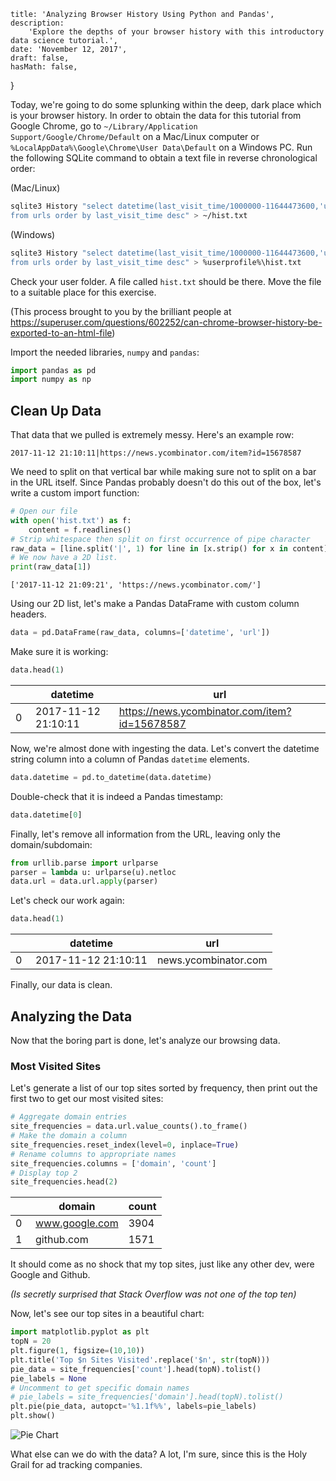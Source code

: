 	title: 'Analyzing Browser History Using Python and Pandas',
	description:
		'Explore the depths of your browser history with this introductory data science tutorial.',
	date: 'November 12, 2017',
	draft: false,
	hasMath: false,
}

Today, we're going to do some splunking within the deep, dark place which is your browser history.
In order to obtain the data for this tutorial from Google Chrome, go to
`~/Library/Application Support/Google/Chrome/Default`
on a Mac/Linux computer or `%LocalAppData%\Google\Chrome\User Data\Default` on a Windows PC.
Run the following SQLite command to obtain a text file in reverse chronological order:

(Mac/Linux)

```bash
sqlite3 History "select datetime(last_visit_time/1000000-11644473600,'unixepoch'), url \
from urls order by last_visit_time desc" > ~/hist.txt
```

(Windows)

```bash
sqlite3 History "select datetime(last_visit_time/1000000-11644473600,'unixepoch'), url \
from urls order by last_visit_time desc" > %userprofile%\hist.txt
```

Check your user folder. A file called `hist.txt` should be there. Move the file to a suitable place for this exercise.

(This process brought to you by the brilliant people at <https://superuser.com/questions/602252/can-chrome-browser-history-be-exported-to-an-html-file>)

Import the needed libraries, `numpy` and `pandas`:

```python
import pandas as pd
import numpy as np
```

## Clean Up Data

That data that we pulled is extremely messy. Here's an example row:

```wiki
2017-11-12 21:10:11|https://news.ycombinator.com/item?id=15678587
```

We need to split on that vertical bar while making sure not to split on a bar in the URL itself.
Since Pandas probably doesn't do this out of the box, let's write a custom import function:

```python
# Open our file
with open('hist.txt') as f:
    content = f.readlines()
# Strip whitespace then split on first occurrence of pipe character
raw_data = [line.split('|', 1) for line in [x.strip() for x in content]]
# We now have a 2D list.
print(raw_data[1])
```

```wiki
['2017-11-12 21:09:21', 'https://news.ycombinator.com/']
```

Using our 2D list, let's make a Pandas DataFrame with custom column headers.

```python
data = pd.DataFrame(raw_data, columns=['datetime', 'url'])
```

Make sure it is working:

```python
data.head(1)
```

| &emsp; | datetime            | url                                           |
| ------ | ------------------- | --------------------------------------------- |
| 0      | 2017-11-12 21:10:11 | https://news.ycombinator.com/item?id=15678587 |

Now, we're almost done with ingesting the data. Let's convert the
datetime string column into a column of Pandas `datetime` elements.

```python
data.datetime = pd.to_datetime(data.datetime)
```

Double-check that it is indeed a Pandas timestamp:

```python
data.datetime[0]
```

Finally, let's remove all information from the URL, leaving only the domain/subdomain:

```python
from urllib.parse import urlparse
parser = lambda u: urlparse(u).netloc
data.url = data.url.apply(parser)
```

Let's check our work again:

```python
data.head(1)
```

| &emsp; | datetime            | url                  |
| ------ | ------------------- | -------------------- |
| 0      | 2017-11-12 21:10:11 | news.ycombinator.com |

Finally, our data is clean.

## Analyzing the Data

Now that the boring part is done, let's analyze our browsing data.

### Most Visited Sites

Let's generate a list of our top sites sorted by frequency, then print out the first two to get our most visited sites:

```python
# Aggregate domain entries
site_frequencies = data.url.value_counts().to_frame()
# Make the domain a column
site_frequencies.reset_index(level=0, inplace=True)
# Rename columns to appropriate names
site_frequencies.columns = ['domain', 'count']
# Display top 2
site_frequencies.head(2)
```

| &emsp; | domain         | count |
| ------ | -------------- | ----- |
| 0      | www.google.com | 3904  |
| 1      | github.com     | 1571  |

It should come as no shock that my top sites, just like any other dev, were Google and Github.

_(Is secretly surprised that Stack Overflow was not one of the top ten)_

Now, let's see our top sites in a beautiful chart:

```python
import matplotlib.pyplot as plt
topN = 20
plt.figure(1, figsize=(10,10))
plt.title('Top $n Sites Visited'.replace('$n', str(topN)))
pie_data = site_frequencies['count'].head(topN).tolist()
pie_labels = None
# Uncomment to get specific domain names
# pie_labels = site_frequencies['domain'].head(topN).tolist()
plt.pie(pie_data, autopct='%1.1f%%', labels=pie_labels)
plt.show()
```

![Pie Chart](/static/img/browser-hist-graph.jpg)

What else can we do with the data? A lot, I'm sure, since this is the Holy Grail for ad tracking companies.

